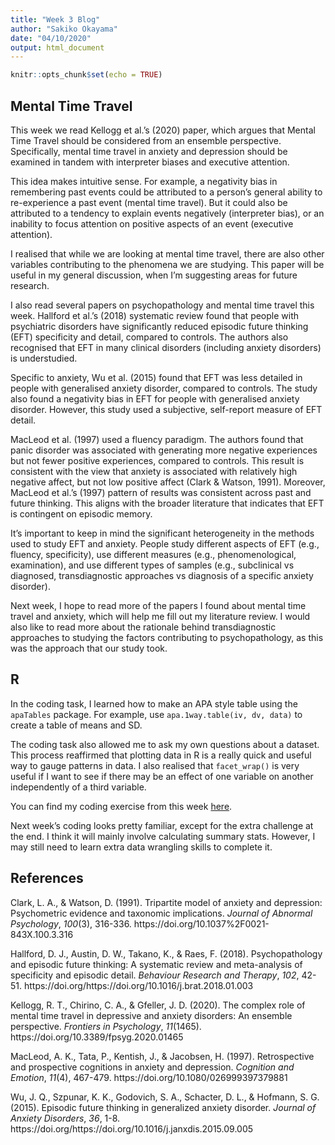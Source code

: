 ```yaml
---
title: "Week 3 Blog"
author: "Sakiko Okayama"
date: "04/10/2020"
output: html_document
---
```


```r
knitr::opts_chunk$set(echo = TRUE)
```

## Mental Time Travel
This week we read Kellogg et al.'s (2020) paper, which argues that Mental Time Travel should be considered from an ensemble perspective. Specifically, mental time travel in anxiety and depression should be examined in tandem with interpreter biases and executive attention.

This idea makes intuitive sense. For example, a negativity bias in remembering past events could be attributed to a person's general ability to re-experience a past event (mental time travel). But it could also be attributed to a tendency to explain events negatively (interpreter bias), or an inability to focus attention on positive aspects of an event (executive attention). 

I realised that while we are looking at mental time travel, there are also other variables contributing to the phenomena we are studying. This paper will be useful in my general discussion, when I'm suggesting areas for future research. 

I also read several papers on psychopathology and mental time travel this week. Hallford et al.'s (2018) systematic review found that people with psychiatric disorders have significantly reduced episodic future thinking (EFT) specificity and detail, compared to controls. The authors also recognised that EFT in many clinical disorders (including anxiety disorders) is understudied.  

Specific to anxiety, Wu et al. (2015) found that EFT was less detailed in people with generalised anxiety disorder, compared to controls. The study also found a negativity bias in EFT for people with generalised anxiety disorder. However, this study used a subjective, self-report measure of EFT detail. 

MacLeod et al. (1997) used a fluency paradigm. The authors found that panic disorder was associated with generating more negative experiences but not fewer positive experiences, compared to controls. This result is consistent with the view that anxiety is associated with relatively high negative affect, but not low positive affect (Clark & Watson, 1991).  Moreover, MacLeod et al.'s (1997) pattern of results was consistent across past and future thinking. This aligns with the broader literature that indicates that EFT is contingent on episodic memory. 

It's important to keep in mind the significant heterogeneity in the methods used to study EFT and anxiety. People study different aspects of EFT (e.g., fluency, specificity), use different measures (e.g., phenomenological, examination), and use different types of samples (e.g., subclinical vs diagnosed, transdiagnostic approaches vs diagnosis of a specific anxiety disorder). 

Next week, I hope to read more of the papers I found about mental time travel and anxiety, which will help me fill out my literature review. I would also like to read more about the rationale behind transdiagnostic approaches to studying the factors contributing to psychopathology, as this was the approach that our study took. 

## R 
In the coding task, I learned how to make an APA style table using the `apaTables` package. For example, use `apa.1way.table(iv, dv, data)` to create a table of means and SD. 

The coding task also allowed me to ask my own questions about a dataset. This process reaffirmed that plotting data in R is a really quick and useful way to gauge patterns in data. I also realised that `facet_wrap()` is very useful if I want to see if there may be an effect of one variable on another independently of a third variable.

You can find my coding exercise from this week [here](https://jenrichmond.github.io/sakiko_project/coding3.html).  

Next week's coding looks pretty familiar, except for the extra challenge at the end. I think it will mainly involve calculating summary stats. However, I may still need to learn extra data wrangling skills to complete it. 

## References
Clark, L. A., & Watson, D. (1991). Tripartite model of anxiety and depression: Psychometric evidence and taxonomic implications. *Journal of Abnormal Psychology*, *100*(3), 316-336. https://doi.org/10.1037%2F0021-843X.100.3.316 

Hallford, D. J., Austin, D. W., Takano, K., & Raes, F. (2018). Psychopathology and episodic future thinking: A systematic review and meta-analysis of specificity and episodic detail. *Behaviour Research and Therapy*, *102*, 42-51. https://doi.org/https://doi.org/10.1016/j.brat.2018.01.003 

Kellogg, R. T., Chirino, C. A., & Gfeller, J. D. (2020). The complex role of mental time travel in depressive and anxiety disorders: An ensemble perspective. *Frontiers in Psychology*, *11*(1465). https://doi.org/10.3389/fpsyg.2020.01465 

MacLeod, A. K., Tata, P., Kentish, J., & Jacobsen, H. (1997). Retrospective and prospective cognitions in anxiety and depression. *Cognition and Emotion*, *11*(4), 467-479. https://doi.org/10.1080/026999397379881 

Wu, J. Q., Szpunar, K. K., Godovich, S. A., Schacter, D. L., & Hofmann, S. G. (2015). Episodic future thinking in generalized anxiety disorder. *Journal of Anxiety Disorders*, *36*, 1-8. https://doi.org/https://doi.org/10.1016/j.janxdis.2015.09.005 
